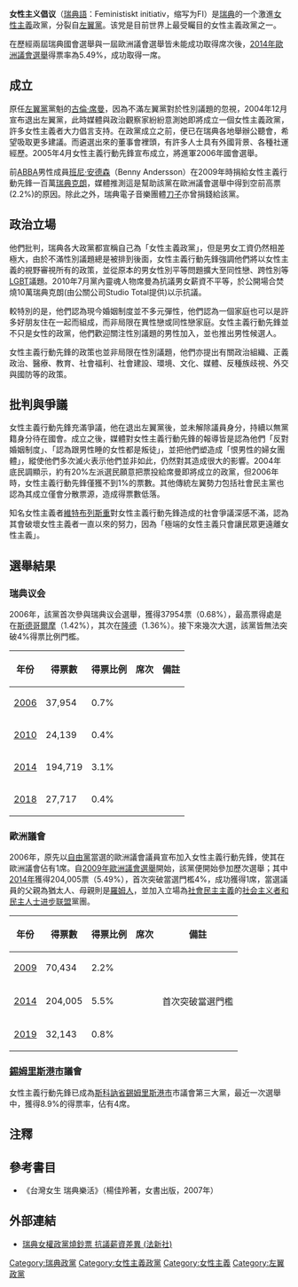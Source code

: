 {{NoteTA 
| T=zh-hans: 女性主义倡议; zh-hant:女性主義行動先鋒; 
| G1=Movie
| G2=Show
| G3=Country 
| 1=zh-hans: 女性主义倡议; zh-hant:女性主義行動先鋒;
}}

{{Infobox political party
|country= 瑞典
|name = 女性主义倡议
|name_native = Feministiskt initiativ
|colorcode = {{Party meta/color/女权主义倡议}}
|party_logo = Feministiskt initiativ logo.svg
|leader = Gudrun Schyman <br>Sissela Nordling Blanco 
|foundation = 2005年4月3日<ref>The decision to run for election to the Swedish parliament was taken at congress 9 September 2005.</ref>
|headquarters = [[斯德哥爾摩|斯德哥爾摩]]
|ideology = [[女性主義|女性主義]]<br>[[激進女性主義|激進女性主義]]<br>[[種族主義|反種族主義]] 
|position = [[左翼|左翼]]
|international = 無
|european = 無
|europarl =
|colours = [[粉紅色|粉紅色]]
|website = [http://www.feministisktinitiativ.se/ www.feministisktinitiativ.se]
|seats1_title = [[瑞典議會|議會]]
|seats1       = {{Infobox political party/seats|0|349|hex={{Party meta/color/女权主义倡议}}}}
|seats2_title = [[歐洲議會|歐洲議會]]
|seats2       = {{Infobox political party/seats|0|20|hex={{Party meta/color/女权主义倡议}}}}
|seats3_title=[[瑞典省份|省議會]]<ref name=stat>{{cite web |url=http://www.scb.se/Pages/ProductTables____12275.aspx |title=Allmänna val, valresultat |work=Statistics Sweden |deadurl=yes |archiveurl=https://web.archive.org/web/20120308212531/http://www.scb.se/Pages/ProductTables____12275.aspx |archivedate=2012-03-08 |access-date=2011-08-27 }}</ref>
|seats3={{Infobox political party/seats|0|1662|hex={{Party meta/color/女权主义倡议}}}}
|seats4_title=[[瑞典自治市|自治市議會]]<ref name=stat/>
|seats4={{Infobox political party/seats|26|12978|hex={{Party meta/color/女权主义倡议}}}}
}}
{{Portal|女性主义}}

'''女性主义倡议'''（[[瑞典語|瑞典語]]：Feministiskt initiativ，缩写为FI）是[[瑞典|瑞典]]的一个激進[[女性主義|女性主義]]政黨，分裂自[[左翼黨_(瑞典)|左翼黨]]。该党是目前世界上最受矚目的女性主義政黨之一。

在歷經兩屆瑞典國會選舉與一屆歐洲議會選舉皆未能成功取得席次後，[[2014年歐洲議會選舉|2014年歐洲議會選舉]]得票率為5.49%，成功取得一席。

== 成立 ==
原任[[左翼黨_(瑞典)|左翼黨]]黨魁的[[古倫·席曼|古倫·席曼]]，因為不滿左翼黨對於性別議題的忽視，2004年12月宣布退出左翼黨，此時媒體與政治觀察家紛紛意測她即將成立一個女性主義政黨，許多女性主義者大力倡言支持。在政黨成立之前，便已在瑞典各地舉辦公聽會，希望吸取更多建議。而遴選出來的董事會裡頭，有許多人士具有外國背景、各種社運經歷。2005年4月女性主義行動先鋒宣布成立，將進軍2006年國會選舉。

前[[ABBA|ABBA]]男性成員[[班尼·安德森|班尼·安德森]]（Benny Andersson）在2009年時捐給女性主義行動先鋒一百萬[[瑞典克朗|瑞典克朗]]，媒體推測這是幫助該黨在歐洲議會選舉中得到空前高票(2.2%)的原因。除此之外，瑞典電子音樂團體[[刀子_(瑞典團體)|刀子]]亦曾捐錢給該黨。

== 政治立場 ==
他們批判，瑞典各大政黨都宣稱自己為「女性主義政黨」，但是男女工資仍然相差極大，由於不滿性別議題總是被排到後面，女性主義行動先鋒強調他們將以女性主義的視野審視所有的政策，並從原本的男女性別平等問題擴大至同性戀、跨性別等[[LGBT|LGBT]]議題。2010年7月黨內靈魂人物席曼為抗議男女薪資不平等，於公開場合焚燒10萬瑞典克朗(由公關公司Studio Total提供)以示抗議。

較特別的是，他們認為現今婚姻制度並不多元彈性，他們認為一個家庭也可以是許多好朋友住在一起而組成，而非局限在異性戀或同性戀家庭。女性主義行動先鋒並不只是女性的政黨，他們歡迎關注性別議題的男性加入，並也推出男性候選人。

女性主義行動先鋒的政策也並非局限在性別議題，他們亦提出有關政治組織、正義政治、醫療、教育、社會福利、社會建設、環境、文化、媒體、反種族歧視、外交與國防等的政策。

== 批判與爭議 ==
女性主義行動先鋒充滿爭議，他在退出左翼黨後，並未解除議員身分，持續以無黨籍身分待在國會。成立之後，媒體對女性主義行動先鋒的報導皆是認為他們「反對婚姻制度」、「認為跟男性睡的女性都是叛徒」，並把他們塑造成「恨男性的婦女團體」，縱使他們多次滅火表示他們並非如此，仍然對其造成很大的影響。2004年底民調顯示，約有20%左派選民願意把票投給席曼即將成立的政黨，但2006年時，女性主義行動先鋒僅獲不到1%的票數。其他傳統左翼勢力包括社會民主黨也認為其成立僅會分散票源，造成得票數低落。

知名女性主義者[[維特布列斯重|維特布列斯重]]對女性主義行動先鋒造成的社會爭議深感不滿，認為其會破壞女性主義者一直以來的努力，因為「極端的女性主義只會讓民眾更遠離女性主義」。

== 選舉結果 ==
=== 瑞典议会 ===
2006年，該黨首次參與瑞典议会選舉，獲得37954票（0.68%），最高票得處是在[[斯德哥爾摩|斯德哥爾摩]]（1.42%），其次在[[隆德|隆德]]（1.36%）。接下來幾次大選，該黨皆無法突破4%得票比例門檻。

{|class="wikitable"
|-
! 年份
! 得票數
! 得票比例
! 席次
! 備註
|-
! [[2006年瑞典大選|2006]]
| 37,954
| 0.7%
| {{Composition bar|0|349}}
| 
|-
! [[2010年瑞典大選|2010]]
| 24,139
| 0.4%
| {{Composition bar|0|349}}
| 
|-
! [[2014年瑞典大選|2014]]
| 194,719
| 3.1%
| {{Composition bar|0|349}}
| 
|-
! [[2018年瑞典大選|2018]]
| 27,717
| 0.4%
| {{Composition bar|0|349}}
| 
|}

=== 歐洲議會 ===
2006年，原先以[[自由黨_(瑞典)|自由黨]]當選的歐洲議會議員{{link-en|瑪莉亞·羅勃桑|Maria Robsahm}}宣布加入女性主義行動先鋒，使其在歐洲議會佔有1席。自[[2009年歐洲議會選舉|2009年歐洲議會選舉]]開始，該黨便開始參加歷次選舉；其中[[2014年歐洲議會選舉|2014年]]獲得204,005票（5.49%），首次突破當選門檻4%，成功獲得1席，當選議員的{{link-en|索拉雅·柏斯特|Soraya Post}}父親為猶太人、母親則是[[羅姆人|羅姆人]]，並加入立場為[[社會民主主義|社會民主主義]]的[[社会主义者和民主人士进步联盟|社会主义者和民主人士进步联盟]]黨團。

{|class="wikitable"
|-
! 年份
! 得票數
! 得票比例
! 席次
! 備註
|-
! [[2009年歐洲議會選舉|2009]]
| 70,434
| 2.2%
| {{Composition bar|0|18}}
| 
|-
! [[2014年歐洲議會選舉|2014]]
| 204,005
| 5.5%
| {{Composition bar|1|20|hex={{Party meta/color/女权主义倡议}}}}
| 首次突破當選門檻
|-
! [[2019年歐洲議會選舉|2019]]
| 32,143
| 0.8%
| {{Composition bar|0|20}}
| 
|}

=== [[錫姆里斯港市|錫姆里斯港市]]議會 ===
女性主義行動先鋒已成為[[斯科訥省|斯科訥省]][[錫姆里斯港市|錫姆里斯港市]]市議會第三大黨，最近一次選舉中，獲得8.9%的得票率，佔有4席。

== 注釋 ==
{{reflist}}
 
== 參考書目 ==
*《台灣女生 瑞典樂活》（楊佳羚著，女書出版，2007年）

== 外部連結 ==
*[http://alaskan00006.blogspot.com/2010/07/blog-post_5961.html 瑞典女權政黨燒鈔票 抗議薪資差異 (法新社)]{{Wayback|url=http://alaskan00006.blogspot.com/2010/07/blog-post_5961.html |date=20160305005029 }}

{{瑞典政黨}}

[[Category:瑞典政黨|Category:瑞典政黨]]
[[Category:女性主義政黨|Category:女性主義政黨]]
[[Category:女性主義|Category:女性主義]]
[[Category:左翼政黨|Category:左翼政黨]]